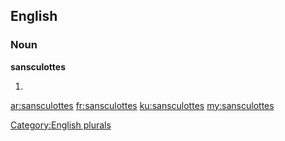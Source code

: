 ==English==

===Noun===
'''sansculottes'''

# {{plural of|[[sansculotte]]}}

[[Category:English plurals]]

[[ar:sansculottes]]
[[fr:sansculottes]]
[[ku:sansculottes]]
[[my:sansculottes]]